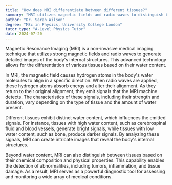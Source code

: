 ```yaml
---
title: "How does MRI differentiate between different tissues?"
summary: "MRI utilizes magnetic fields and radio waves to distinguish between different tissues by analyzing their water content."
author: "Dr. Sarah Wilson"
degree: "MSc in Physics, University College London"
tutor_type: "A-Level Physics Tutor"
date: 2024-07-20
---
```


Magnetic Resonance Imaging (MRI) is a non-invasive medical imaging technique that utilizes strong magnetic fields and radio waves to generate detailed images of the body's internal structures. This advanced technology allows for the differentiation of various tissues based on their water content.

In MRI, the magnetic field causes hydrogen atoms in the body's water molecules to align in a specific direction. When radio waves are applied, these hydrogen atoms absorb energy and alter their alignment. As they return to their original alignment, they emit signals that the MRI machine detects. The characteristics of these signals, including their strength and duration, vary depending on the type of tissue and the amount of water present.

Different tissues exhibit distinct water content, which influences the emitted signals. For instance, tissues with high water content, such as cerebrospinal fluid and blood vessels, generate bright signals, while tissues with low water content, such as bone, produce darker signals. By analyzing these signals, MRI can create intricate images that reveal the body's internal structures.

Beyond water content, MRI can also distinguish between tissues based on their chemical composition and physical properties. This capability enables the detection of abnormalities, including tumors, inflammation, and tissue damage. As a result, MRI serves as a powerful diagnostic tool for assessing and monitoring a wide array of medical conditions.
    